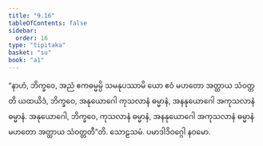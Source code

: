 ```yaml
---
title: "9.16"
tableOfContents: false
sidebar:
  order: 16
type: "tipitaka"
basket: "su"
book: "a1"
---
```



<DynamicBreadcrumb />

<Division number="97" book="a1" e="ch" v="15" p="16">

<Paragraph number="203" book="a1">
“နာဟံ, ဘိက္ခဝေ, အညံ ဧကဓမ္မမ္ပိ သမနုပဿာမိ ယော ဧဝံ မဟတော အတ္ထာယ သံဝတ္တတိ ယထယိဒံ, ဘိက္ခဝေ, အနုယောဂေါ ကုသလာနံ ဓမ္မာနံ, အနနုယောဂေါ အကုသလာနံ ဓမ္မာနံ. အနုယောဂေါ, ဘိက္ခဝေ, ကုသလာနံ ဓမ္မာနံ, အနနုယောဂေါ အကုသလာနံ ဓမ္မာနံ မဟတော အတ္ထာယ သံဝတ္တတီ”တိ.

</Paragraph>
</Division>

<Paragraph number="204" type="center" book="a1">
သောဠသမံ.



</Paragraph>

<Paragraph number="205" type="center" book="a1">
ပမာဒါဒိဝဂ္ဂေါ နဝမော.
</Paragraph>